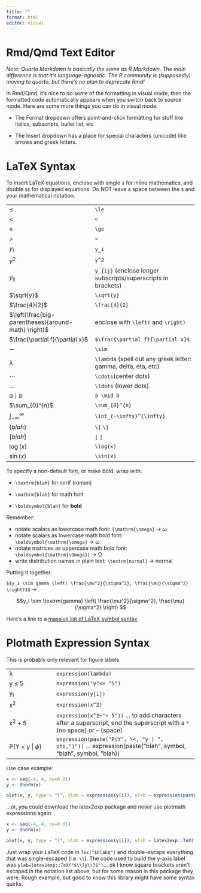 ---
title: ""
format: html
editor: visual
---

# Rmd/Qmd Text Editor

*Note: Quarto Markdown is basically the same as R Markdown. The main difference is that it's language-agnostic. The R community is (supposedly) moving to quarto, but there's no plan to deprecate Rmd!*

In Rmd/Qmd, it's nice to do some of the formatting in visual mode, then the formatted code automatically appears when you switch back to source mode. Here are some more things you can do in visual mode:

-   The Format dropdown offers point-and-click formatting for stuff like italics, subscripts, bullet list, etc

-   The Insert dropdown has a place for special characters (unicode) like arrows and greek letters.

# LaTeX Syntax

To insert LaTeX equations, enclose with single `$` for inline mathematics, and double `$$` for displayed equations. Do NOT leave a space between the `$` and your mathematical notation.

|                                                     |                                                                |
|---------------------------------|---------------------------------------|
| $\le$                                               | `\le`                                                          |
| $<$                                                 | `<`                                                            |
| $\ge$                                               | `\ge`                                                          |
| $>$                                                 | `>`                                                            |
| $y_i$                                               | `y_i`                                                          |
| $y^2$                                               | `y^2`                                                          |
| $y_{ij}$                                            | `y_{ij}` (enclose longer subscripts/superscripts in brackets)  |
| $\sqrt{y}$                                          | `\sqrt{y}`                                                     |
| $\frac{4}{2}$                                       | `\frac{4}{2}`                                                  |
| $\left(\frac{big-parentheses}{around-math} \right)$ | enclose with `\left(` and `\right)`                            |
| $\frac{\partial f}{\partial x}$                     | `$\frac{\partial f}{\partial x}$`                              |
| $\sim$                                              | `\sim`                                                         |
| $\lambda$                                           | `\lambda` (spell out any greek letter: gamma, delta, eta, etc) |
| $\cdots$                                            | `\cdots`(center dots)                                          |
| $\ldots$                                            | `\ldots` (lower dots)                                          |
| $a \mid b$                                          | `a \mid b`                                                     |
| $\sum_{0}^{n}$                                      | `\sum_{0}^{n}`                                                 |
| $\int_{-\infty}^{\infty}$                           | `\int_{-\infty}^{\infty}`                                      |
| $\{ blah \}$                                        | `\{` `\}`                                                      |
| $[blah]$                                            | `[` `]`                                                        |
| $\log(x)$                                           | `\log(x)`                                                      |
| $\sin(x)$                                           | `\sin(x)`                                                      |

To specify a non-default font, or make bold, wrap with:

-   `\textrm{blah}` for $\textrm{serif (roman)}$

-   `\mathrm{blah}` for $\mathrm{math\ font}$

-   `\boldsymbol{blah}` for $\boldsymbol{bold}$

Remember:

-   notate scalars as lowercase math font: `{\mathrm{\omega}` $\rightarrow$ $\mathrm{\omega}$
-   notate scalars as lowercase math bold font: `\boldsymbol{\mathrm{\omega}` $\rightarrow$ $\boldsymbol{\mathrm{\omega}}$
-   notate matrices as uppercase math bold font: `\boldsymbol{\mathrm{\Omega}}` $\rightarrow$ $\boldsymbol{\mathrm{\Omega}}$
-   write distribution names in plain text: `\textrm{normal}` $\rightarrow$ $\textrm{normal}$

Putting it together:

`$$y_i \sim gamma \left( \frac{\mu^2}{\sigma^2}, \frac{\mu}{\sigma^2} \right)$$` $\rightarrow$

$$y_i \sim \textrm{gamma} \left( \frac{\mu^2}{\sigma^2}, \frac{\mu}{\sigma^2} \right) $$

Here's a link to a [massive list of LaTeX symbol syntax](https://www.cmor-faculty.rice.edu/~heinken/latex/symbols.pdf)

# Plotmath Expression Syntax

This is probably only relevant for figure labels

|                     |                                                                                                                              |
|------------------|------------------------------------------------------|
| λ                   | `expression(lambda)`                                                                                                         |
| y $\le$ 5           | `expression("y"<= "5")`                                                                                                      |
| y~i~                | `expression(y[i])`                                                                                                           |
| x^2^                | `expression(x^2)`                                                                                                            |
| x^2^ + 5            | `expression(x^2~"+ 5"))` ... to add characters after a superscript, end the superscript with a `*` (no space) or `~` (space) |
| P(Y \< y \| $\phi$) | `expression(paste("P(Y", \<, "y | ", phi,")"))` ... expression(paste("blah", symbol, "blah", symbol, "blah))                 |

Use case example:

```{r, echo=F}
x <- seq(-4, 4, by=0.01)
y <- dnorm(x)

plot(x, y, type = "l", xlab = expression(y[i]), ylab = expression(paste("[",y,"]")))
```

...or, you could download the latex2exp package and never use plotmath expressions again:

```{r, echo=F}
x <- seq(-4, 4, by=0.01)
y <- dnorm(x)

plot(x, y, type = "l", xlab = expression(y[i]), ylab = latex2exp::TeX("$\\[y\\]$"))
```

Just wrap your LaTeX code in `Tex("$blah$")` and double-escape everything that was single-escaped (i.e. `\\`). The code used to build the y-axis label was `ylab=latex2exp::TeX("$\\[y\\]$")`... ok I know square brackets aren't escaped in the notation list above, but for some reason in this package they were. Rough example, but good to know this library might have some syntax quirks.
